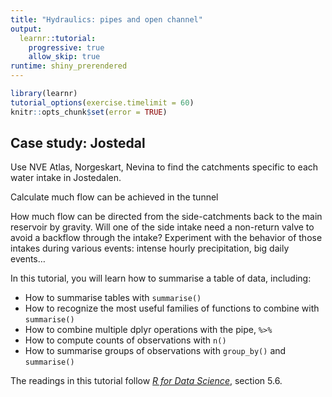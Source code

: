 ```yaml
---
title: "Hydraulics: pipes and open channel"
output: 
  learnr::tutorial:
    progressive: true
    allow_skip: true
runtime: shiny_prerendered
---
```


```r
library(learnr)
tutorial_options(exercise.timelimit = 60)
knitr::opts_chunk$set(error = TRUE)
```

## Case study: Jostedal

Use NVE Atlas, Norgeskart, Nevina to find the catchments specific to each water intake in Jostedalen.

Calculate much flow can be achieved in the tunnel

How much flow can be directed from the side-catchments back to the main reservoir by gravity.
Will one of the side intake need a non-return valve to avoid a backflow through the intake?
Experiment with the behavior of those intakes during various events: intense hourly precipitation, big daily events...



In this tutorial, you will learn how to summarise a table of data, including:

* How to summarise tables with `summarise()` 
* How to recognize the most useful families of functions to combine with `summarise()`
* How to combine multiple dplyr operations with the pipe, `%>%`
* How to compute counts of observations with `n()`
* How to summarise groups of observations with `group_by()` and `summarise()`

The readings in this tutorial follow [_R for Data Science_](http://r4ds.had.co.nz/), section 5.6.


    